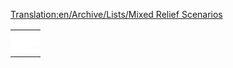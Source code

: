 [[Translation:en/Archive/Lists/Mixed Relief Scenarios]]
{{en/Scenarios by relief}}

{|
|- valign="top"
|style="border:none;background:white"|
{{en/Scenario/Italy}}

|style="border:none;background:white"|
{{en/Scenario/Kloof}}

|style="border:none;background:white"|
{{en/Scenario/Europe}}

|- valign="top"
|style="border:none;background:white"|
{{en/Scenario/United Kingdom}}

|style="border:none;background:white"|
{{en/Scenario/Get Your Ships}}

|style="border:none;background:white"|
{{en/Scenario/Climb up the Mountains}}

|- valign="top"
|style="border:none;background:white"|
{{en/Scenario/Lakes}}

|style="border:none;background:white"|
{{en/Scenario/Desert Tracking}}

|style="border:none;background:white"|
{{en/Scenario/New Industries 2}}

|- valign="top"
|style="border:none;background:white"|
{{en/Scenario/The Barrens}}

|style="border:none;background:white"|
{{en/Scenario/CarstsWorldScenario}}

|style="border:none;background:white"|
{{en/Scenario/Cuba}}

|- valign="top"
|style="border:none;background:white"|
{{en/Scenario/Whistler}}

|style="border:none;background:white"|
{{en/Scenario/South West France}}

|-
|style="border:none;background:white"|
{{en/Scenario/German Reunification}}

|style="border:none;background:white"|
{{en/Scenario/Home Delivery}}

|style="border:none;background:white"|
{{en/Scenario/UltimaV Britannia}}

|-
|style="border:none;background:white"|
{{en/Scenario/Colorado}}
|}